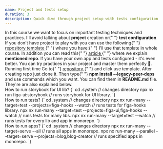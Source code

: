 ```yaml
---
name: Project and tests setup
duration: 3
description: Quick dive through project setup with tests configuration.
---
```


<Prelude>
  <M>
    In this course we want to focus on important testing techniques and
    practices. I'll avoid talking about <B>project</B> creation or{" "}
    <B>test configuration</B>. If you don't have project to play with you can
    use the following{" "}
    <A outisde href="https://github.com/polubis/Dream-stack-for-React-dev/">
      repository template
    </A>{" "}
    where you have:{" "}
  </M>
  <List items="Applications to play with,Good standards and practices,Testing environment,Guides,Community support, It's constantly improved, Commits are linear and well organized" />
  <M>
    I'll use that template in whole course. In addition you can read this{" "}
    <A
      href="https://greenonsoftware.com/articles/thoughts/dream-stack-for-react-dev/"
      outside
    >
      article
    </A>{" "}
    where we explain <B>mentioned repo</B>. If you have your own app and tests
    configured - it's even better. You can try practices in your project and
    master them perfectly 📜.
  </M>
</Prelude>

<Section>
  <XL>Running first time</XL>
  <M>
    Go to{" "}
    <A
      href="https://greenonsoftware.com/articles/thoughts/dream-stack-for-react-dev/"
      outside
    >
      repository
    </A>{" "}
    and click use template. After creating repo just clone it. Then type{" "}
    <B>npm install --legacy-peer-deps</B> and use commands which you want. You
    can find them in <B>README.md</B> file. They're are also explained below.
  </M>
</Section>

<Section>
  <XL>How to run storybook for UI lib?</XL>
  <Snippet>{`
cd .system // changes directory
npx nx run figa-ui:storybook // runs storybook for UI library.
  `}</Snippet>
</Section>

<Section>
  <XL>How to run tests?</XL>
  <Snippet>{`
cd .system // changes directory
npx nx run-many --target=test --projects=figa-hooks --watch // runs tests for figa-hooks library.
npx nx run-many --target=test --projects=figa-ui,figa-hooks --watch // runs tests for many libs.
npx nx run-many --target=test  --watch // runs tests for every lib and app in monorepo.
  `}</Snippet>
</Section>

<Section>
  <XL>How to run apps?</XL>
  <Snippet>{`
cd .system // changes directory
npx nx run-many --target=serve --all // runs all apps in monorepo.
npx nx run-many --parallel --target=serve --projects=blog,blog-creator // runs specified apps in monorepo.
  `}</Snippet>
</Section>
